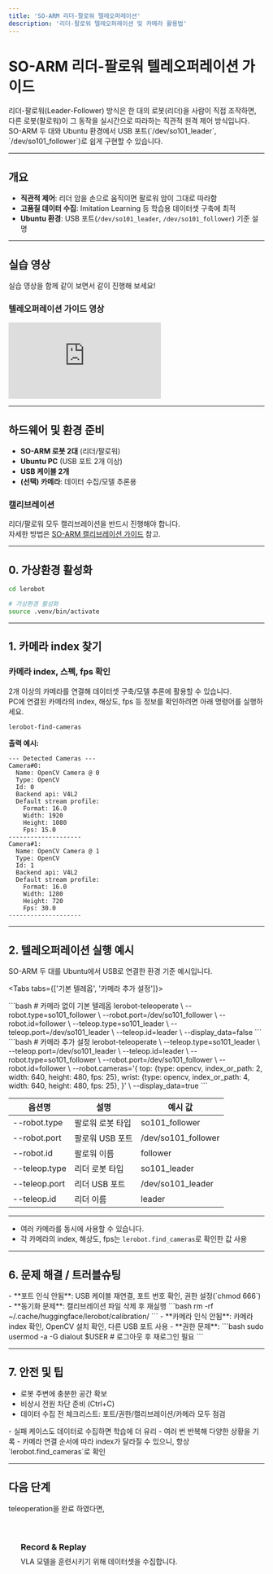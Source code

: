 ```yaml
---
title: 'SO-ARM 리더-팔로워 텔레오퍼레이션'
description: '리더-팔로워 텔레오퍼레이션 및 카메라 활용법'
---
```



# SO-ARM 리더-팔로워 텔레오퍼레이션 가이드

<Callout type="info" title="리더-팔로워 텔레오퍼레이션이란?">
리더-팔로워(Leader-Follower) 방식은 한 대의 로봇(리더)을 사람이 직접 조작하면, 다른 로봇(팔로워)이 그 동작을 실시간으로 따라하는 직관적 원격 제어 방식입니다.  
SO-ARM 두 대와 Ubuntu 환경에서 USB 포트(`/dev/so101_leader`, `/dev/so101_follower`)로 쉽게 구현할 수 있습니다.
</Callout>

---

## 개요

- **직관적 제어**: 리더 암을 손으로 움직이면 팔로워 암이 그대로 따라함
- **고품질 데이터 수집**: Imitation Learning 등 학습용 데이터셋 구축에 최적
- **Ubuntu 환경**: USB 포트(`/dev/so101_leader`, `/dev/so101_follower`) 기준 설명

---

## 실습 영상

실습 영상을 함께 같이 보면서 같이 진행해 보세요!

<div class="youtube-grid">
  <div class="youtube-card">
    <h3>텔레오퍼레이션 가이드 영상</h3>
    <div class="youtube-embed">
      <iframe 
        src="https://www.youtube.com/embed/x55GjA5352U" 
        title="So-Arm Max 텔레오퍼레이션 영상"
        frameborder="0" 
        allow="accelerometer; autoplay; clipboard-write; encrypted-media; gyroscope; picture-in-picture; web-share" 
        allowfullscreen>
      </iframe>
    </div>
  </div>
</div>

---

## 하드웨어 및 환경 준비

- **SO-ARM 로봇 2대** (리더/팔로워)
- **Ubuntu PC** (USB 포트 2개 이상)
- **USB 케이블 2개**
- **(선택) 카메라**: 데이터 수집/모델 추론용

### 캘리브레이션

리더/팔로워 모두 캘리브레이션을 반드시 진행해야 합니다.  
자세한 방법은 [SO-ARM 캘리브레이션 가이드](/docs/physical-ai/lerobot/so-arm/software/calibration) 참고.

---


## 0. 가상환경 활성화

```bash
cd lerobot

# 가상환경 활성화
source .venv/bin/activate
```

---


## 1. 카메라 index 찾기

### 카메라 index, 스펙, fps 확인

2개 이상의 카메라를 연결해 데이터셋 구축/모델 추론에 활용할 수 있습니다.  
PC에 연결된 카메라의 index, 해상도, fps 등 정보를 확인하려면 아래 명령어를 실행하세요.

```bash
lerobot-find-cameras
```

**출력 예시:**
```
--- Detected Cameras ---
Camera#0:
  Name: OpenCV Camera @ 0
  Type: OpenCV
  Id: 0
  Backend api: V4L2
  Default stream profile:
    Format: 16.0
    Width: 1920
    Height: 1080
    Fps: 15.0
--------------------
Camera#1:
  Name: OpenCV Camera @ 1
  Type: OpenCV
  Id: 1
  Backend api: V4L2
  Default stream profile:
    Format: 16.0
    Width: 1280
    Height: 720
    Fps: 30.0
--------------------
```

---


## 2. 텔레오퍼레이션 실행 예시

SO-ARM 두 대를 Ubuntu에서 USB로 연결한 환경 기준 예시입니다.


<Tabs tabs={['기본 텔레옵', '카메라 추가 설정']}>
  <div class="tab-panel">
    ```bash
    # 카메라 없이 기본 텔레옵
    lerobot-teleoperate \
      --robot.type=so101_follower \
      --robot.port=/dev/so101_follower \
      --robot.id=follower \
      --teleop.type=so101_leader \
      --teleop.port=/dev/so101_leader \
      --teleop.id=leader \
      --display_data=false
    ```
  </div>
  <div class="tab-panel">
    ```bash
    # 카메라 추가 설정
    lerobot-teleoperate \
      --teleop.type=so101_leader \
      --teleop.port=/dev/so101_leader \
      --teleop.id=leader \
      --robot.type=so101_follower \
      --robot.port=/dev/so101_follower \
      --robot.id=follower \
      --robot.cameras='{ 
          top: {type: opencv, index_or_path: 2, width: 640, height: 480, fps: 25},
          wrist: {type: opencv, index_or_path: 4, width: 640, height: 480, fps: 25},
      }' \
      --display_data=true
    ```
  </div>
</Tabs>


| 옵션명           | 설명                       | 예시 값         |
|------------------|----------------------------|-----------------|
| --robot.type     | 팔로워 로봇 타입           | so101_follower  |
| --robot.port     | 팔로워 USB 포트            | /dev/so101_follower    |
| --robot.id       | 팔로워 이름                | follower        |
| --teleop.type    | 리더 로봇 타입             | so101_leader    |
| --teleop.port    | 리더 USB 포트              | /dev/so101_leader    |
| --teleop.id      | 리더 이름                  | leader          |

---

- 여러 카메라를 동시에 사용할 수 있습니다.
- 각 카메라의 index, 해상도, fps는 `lerobot.find_cameras`로 확인한 값 사용

---

## 6. 문제 해결 / 트러블슈팅

<Callout type="warning" title="자주 발생하는 문제와 해결법">
- **포트 인식 안됨**: USB 케이블 재연결, 포트 번호 확인, 권한 설정(`chmod 666`)
- **동기화 문제**: 캘리브레이션 파일 삭제 후 재실행  
  ```bash
  rm -rf ~/.cache/huggingface/lerobot/calibration/
  ```
- **카메라 인식 안됨**: 카메라 index 확인, OpenCV 설치 확인, 다른 USB 포트 사용
- **권한 문제**:  
  ```bash
  sudo usermod -a -G dialout $USER
  # 로그아웃 후 재로그인 필요
  ```
</Callout>

---

## 7. 안전 및 팁

- 로봇 주변에 충분한 공간 확보
- 비상시 전원 차단 준비 (Ctrl+C)
- 데이터 수집 전 체크리스트: 포트/권한/캘리브레이션/카메라 모두 점검

<Callout type="tip" title="실전 팁">
- 실패 케이스도 데이터로 수집하면 학습에 더 유리
- 여러 번 반복해 다양한 상황을 기록
- 카메라 연결 순서에 따라 index가 달라질 수 있으니, 항상 `lerobot.find_cameras`로 확인
</Callout>

---

## 다음 단계

teleoperation을 완료 하였다면,

<div style="display: grid; grid-template-columns: repeat(auto-fit, minmax(280px, 1fr)); gap: 1rem; margin: 2rem 0;">
  <a href="/docs/physical-ai/lerobot/so-arm/software/data-collection" style="padding: 1.5rem; background: var(--color-surface); border: 1px solid var(--color-border); border-radius: var(--radius-lg); text-decoration: none; transition: all var(--transition-base);">
    <h3 style="margin: 0 0 0.5rem 0; color: var(--color-accent);"><i class="fas fa-cog"></i> Record & Replay </h3>
    <p style="margin: 0; color: var(--color-text-secondary); font-size: var(--text-sm);">VLA 모델을 훈련시키기 위해 데이터셋을 수집합니다.</p>
  </a>
</div>